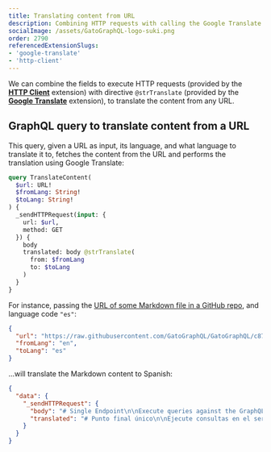 ```yaml
---
title: Translating content from URL
description: Combining HTTP requests with calling the Google Translate API, we can translate the content from any URL.
socialImage: /assets/GatoGraphQL-logo-suki.png
order: 2790
referencedExtensionSlugs:
- 'google-translate'
- 'http-client'
---
```


We can combine the fields to execute HTTP requests (provided by the [**HTTP Client**](https://gatographql.com/extensions/http-client/) extension) with directive `@strTranslate` (provided by the [**Google Translate**](https://gatographql.com/extensions/google-translate/) extension), to translate the content from any URL.

## GraphQL query to translate content from a URL

This query, given a URL as input, its language, and what language to translate it to, fetches the content from the URL and performs the translation using Google Translate:

```graphql
query TranslateContent(
  $url: URL!
  $fromLang: String!
  $toLang: String!
) {
  _sendHTTPRequest(input: {
    url: $url,
    method: GET
  }) {
    body
    translated: body @strTranslate(
      from: $fromLang
      to: $toLang
    )
  }
}
```

For instance, passing the [URL of some Markdown file in a GitHub repo](https://raw.githubusercontent.com/GatoGraphQL/GatoGraphQL/c870d8906ae1aec3c81acc039c53acc7aab5dff0/layers/GatoGraphQLForWP/plugins/gatographql/docs/modules/single-endpoint/en.md), and language code `"es"`:

```json
{
  "url": "https://raw.githubusercontent.com/GatoGraphQL/GatoGraphQL/c870d8906ae1aec3c81acc039c53acc7aab5dff0/layers/GatoGraphQLForWP/plugins/gatographql/docs/modules/single-endpoint/en.md",
  "fromLang": "en",
  "toLang": "es"
}
```

...will translate the Markdown content to Spanish:

```json
{
  "data": {
    "_sendHTTPRequest": {
      "body": "# Single Endpoint\n\nExecute queries against the GraphQL server through the public single endpoint.\n\nBy default the endpoint is `/graphql/`, and the path can be configured through the Settings.\n\n![Single endpoint in Settings](../../images/settings-single-endpoint.png \"Single endpoint in Settings\")\n\nThe GraphQL single endpoint can be configured by assigning a Schema Configuration to it. To do this, on section \"Schema Configuration\" select the desired entry from the dropdown for \"Schema Configuration for the Single Endpoint\":\n\n<div class=\"img-width-1024\" markdown="1">\n\n![Settings for the Schema Configuration for the Single Endpoint](../../images/settings-schema-configuration-for-single-endpoint.png)\n\n</div>\n\n## Clients\n\nInteract with the single endpoint via the available clients.\n\n### GraphiQL\n\nIf module \"GraphiQL for Single Endpoint\" is enabled, then the single endpoint's GraphiQL client becomes publicly available.\n\nTo open it, click on link \"🟢 GraphiQL (public)\" on the plugin's menu:\n\n<div class=\"img-width-1024\" markdown="1">\n\n![Single endpoint's link to the GraphiQL client](../../images/single-endpoint-graphiql-link.png)\n\n</div>\n\nBy default, the client is exposed under `/graphiql/`. This path can be modified on the Settings, under tab \"GraphiQL for Single Endpoint\":\n\n<div class=\"img-width-1024\" markdown="1">\n\n![Path to GraphiQL client](../../images/settings-graphiql-for-single-endpoint.png)\n\n</div>\n\n### Interactive Schema (Voyager)\n\nIf module \"Interactive Schema for Single Endpoint\" is enabled, then the single endpoint's Voyager client becomes publicly available.\n\nTo open it, click on link \"🟢 Schema (public)\" on the plugin's menu:\n\n<div class=\"img-width-1024\" markdown="1">\n\n![Single endpoint's link to the Interactive Schema client](../../images/single-endpoint-interactive-schema-link.png)\n\n</div>\n\nBy default, the client is exposed under `/schema/`. This path can be modified on the Settings, under tab \"Interactive Schema for Single Endpoint\":\n\n<div class=\"img-width-1024\" markdown="1">\n\n![Path to Voyager client](../../images/settings-interactive-schema-for-single-endpoint.png)\n\n</div>\n",
      "translated": "# Punto final único\n\nEjecute consultas en el servidor GraphQL a través del punto final único público.\n\nDe forma predeterminada, el punto final es `/graphql/` y la ruta se puede configurar a través de Configuración.\n\n![Punto final único en Configuración](../../images/settings-single-endpoint.png \"Punto final único en Configuración\")\n\nEl punto final único GraphQL se puede configurar asignándole una configuración de esquema. Para hacer esto, en la sección \"Configuración del esquema\", seleccione la entrada deseada del menú desplegable para \"Configuración del esquema para el punto final único\":\n\n<div class=\"img-width-1024\" descuento=1>\n\n![Configuración del esquema para el punto final único](../../images/settings-schema-configuration-for-single-endpoint.png)\n\n</div>\n\n## Clientes\n\nInteractúe con el punto final único a través de los clientes disponibles.\n\n### GrafiQL\n\nSi el módulo \"GraphiQL para punto final único\" está habilitado, el cliente GraphiQL del punto final único estará disponible públicamente.\n\nPara abrirlo, haga clic en el enlace \"🟢 GraphiQL (público)\" en el menú del complemento:\n\n<div class=\"img-width-1024\" descuento=1>\n\n![Enlace del punto final único al cliente GraphiQL](../../images/single-endpoint-graphiql-link.png)\n\n</div>\n\nDe forma predeterminada, el cliente está expuesto en `/graphiql/`. Esta ruta se puede modificar en Configuración, en la pestaña \"GraphiQL para punto final único\":\n\n<div class=\"img-width-1024\" descuento=1>\n\n![Ruta al cliente GraphiQL](../../images/settings-graphiql-for-single-endpoint.png)\n\n</div>\n\n### Esquema interactivo (Voyager)\n\nSi el módulo \"Esquema interactivo para punto final único\" está habilitado, el cliente Voyager del punto final único estará disponible públicamente.\n\nPara abrirlo, haga clic en el enlace \"🟢 Esquema (público)\" en el menú del complemento:\n\n<div class=\"img-width-1024\" descuento=1>\n\n![Enlace del punto final único al cliente de esquema interactivo](../../images/single-endpoint-interactive-schema-link.png)\n\n</div>\n\nDe forma predeterminada, el cliente está expuesto en `/schema/`. Esta ruta se puede modificar en Configuración, en la pestaña \"Esquema interactivo para punto final único\":\n\n<div class=\"img-width-1024\" descuento=1>\n\n![Ruta al cliente Voyager](../../images/settings-interactive-schema-for-single-endpoint.png)\n\n</div>\n"
    }
  }
}
```
